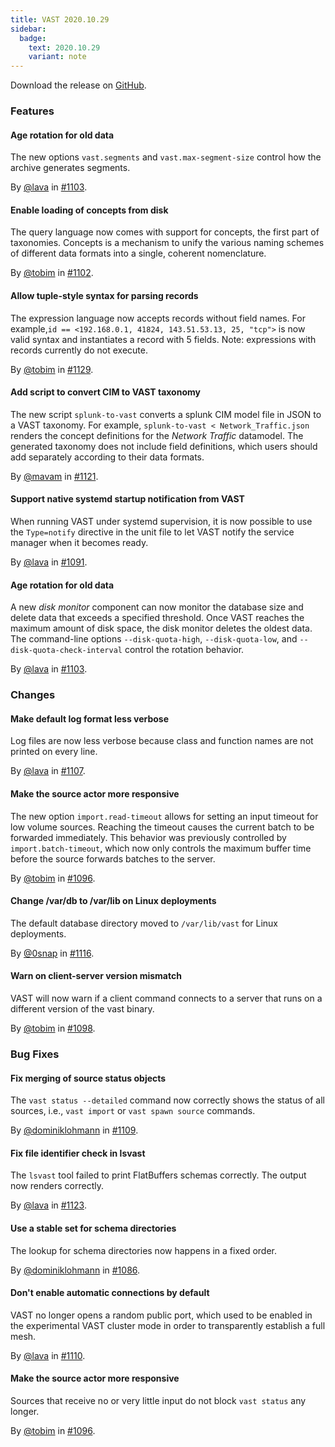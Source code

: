 ```yaml
---
title: VAST 2020.10.29
sidebar:
  badge:
    text: 2020.10.29
    variant: note
---
```


Download the release on [GitHub](https://github.com/tenzir/tenzir/releases/tag/2020.10.29).

### Features

#### Age rotation for old data

The new options `vast.segments` and `vast.max-segment-size` control how the
archive generates segments.

By [@lava](https://github.com/lava) in [#1103](https://github.com/tenzir/tenzir/pull/1103).

#### Enable loading of concepts from disk

The query language now comes with support for concepts, the first part of
taxonomies. Concepts is a mechanism to unify the various naming schemes of
different data formats into a single, coherent nomenclature.

By [@tobim](https://github.com/tobim) in [#1102](https://github.com/tenzir/tenzir/pull/1102).

#### Allow tuple-style syntax for parsing records

The expression language now accepts records without field names. For example,`id
== <192.168.0.1, 41824, 143.51.53.13, 25, "tcp">` is now valid syntax and
instantiates a record with 5 fields. Note: expressions with records currently do
not execute.

By [@tobim](https://github.com/tobim) in [#1129](https://github.com/tenzir/tenzir/pull/1129).

#### Add script to convert CIM to VAST taxonomy

The new script `splunk-to-vast` converts a splunk CIM model file in JSON to a
VAST taxonomy. For example, `splunk-to-vast < Network_Traffic.json` renders the
concept definitions for the *Network Traffic* datamodel. The generated taxonomy
does not include field definitions, which users should add separately according
to their data formats.

By [@mavam](https://github.com/mavam) in [#1121](https://github.com/tenzir/tenzir/pull/1121).

#### Support native systemd startup notification from VAST

When running VAST under systemd supervision, it is now possible to use the
`Type=notify` directive in the unit file to let VAST notify the service manager
when it becomes ready.

By [@lava](https://github.com/lava) in [#1091](https://github.com/tenzir/tenzir/pull/1091).

#### Age rotation for old data

A new *disk monitor* component can now monitor the database size and delete data
that exceeds a specified threshold. Once VAST reaches the maximum amount of disk
space, the disk monitor deletes the oldest data. The command-line options
`--disk-quota-high`, `--disk-quota-low`, and `--disk-quota-check-interval`
control the rotation behavior.

By [@lava](https://github.com/lava) in [#1103](https://github.com/tenzir/tenzir/pull/1103).

### Changes

#### Make default log format less verbose

Log files are now less verbose because class and function names are not printed
on every line.

By [@lava](https://github.com/lava) in [#1107](https://github.com/tenzir/tenzir/pull/1107).

#### Make the source actor more responsive

The new option `import.read-timeout` allows for setting an input timeout for low
volume sources. Reaching the timeout causes the current batch to be forwarded
immediately. This behavior was previously controlled by `import.batch-timeout`,
which now only controls the maximum buffer time before the source forwards
batches to the server.

By [@tobim](https://github.com/tobim) in [#1096](https://github.com/tenzir/tenzir/pull/1096).

#### Change /var/db to /var/lib on Linux deployments

The default database directory moved to `/var/lib/vast` for Linux deployments.

By [@0snap](https://github.com/0snap) in [#1116](https://github.com/tenzir/tenzir/pull/1116).

#### Warn on client-server version mismatch

VAST will now warn if a client command connects to a server that runs on a
different version of the vast binary.

By [@tobim](https://github.com/tobim) in [#1098](https://github.com/tenzir/tenzir/pull/1098).

### Bug Fixes

#### Fix merging of source status objects

The `vast status --detailed` command now correctly shows the status of all
sources, i.e., `vast import` or `vast spawn source` commands.

By [@dominiklohmann](https://github.com/dominiklohmann) in [#1109](https://github.com/tenzir/tenzir/pull/1109).

#### Fix file identifier check in lsvast

The `lsvast` tool failed to print FlatBuffers schemas correctly. The output now
renders correctly.

By [@lava](https://github.com/lava) in [#1123](https://github.com/tenzir/tenzir/pull/1123).

#### Use a stable set for schema directories

The lookup for schema directories now happens in a fixed order.

By [@dominiklohmann](https://github.com/dominiklohmann) in [#1086](https://github.com/tenzir/tenzir/pull/1086).

#### Don't enable automatic connections by default

VAST no longer opens a random public port, which used to be enabled in the
experimental VAST cluster mode in order to transparently establish a full mesh.

By [@lava](https://github.com/lava) in [#1110](https://github.com/tenzir/tenzir/pull/1110).

#### Make the source actor more responsive

Sources that receive no or very little input do not block `vast status` any
longer.

By [@tobim](https://github.com/tobim) in [#1096](https://github.com/tenzir/tenzir/pull/1096).
